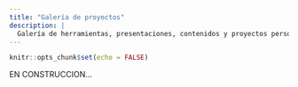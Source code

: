 ```yaml
---
title: "Galería de proyectos"
description: |
  Galería de herramientas, presentaciones, contenidos y proyectos personales
---
```


```r
knitr::opts_chunk$set(echo = FALSE)
```

EN CONSTRUCCION...